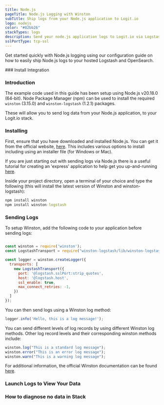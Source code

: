 ```yaml
---
title: Node.js
pageTitle: Node.js Logging with Winston
subTitle: Ship logs from your Node.js application to Logit.io
logo: nodejs
color: "#82bb26"
stackTypes: logs
description: Send your node.js application logs to Logit.io via Logstash using the instructions below and begin searching your data
sslPortType: tcp-ssl
---
```


Get started quickly with Node.js logging using our configuration 
guide on how to easily ship Node.js logs to your hosted Logstash and OpenSearch.

<Steps>
  ### Install Integration

  <InstallIntegration/>

  ### Introduction

  The example code used in this guide has been setup using Node.js v20.18.0 (64-bit). 
  Node Package Manager (npm) can be used to install the required `winston` (3.15.0) 
  and `winston-logstash` (1.2.1) packages.

  These will allow you to send log data from your Node.js application, to 
  your Logit.io stack. 

  ### Installing

  First, ensure that you have downloaded and installed Node.js. You can get 
  it from the official website, [here](https://nodejs.org/en/download/). This includes various 
  options to install including using an installer file (for Windows or Mac).

  If you are just starting out with sending logs via Node.js there is a useful tutorial 
  for creating an 'express' application to help get you up-and-running 
  [here](https://code.visualstudio.com/docs/nodejs/nodejs-tutorial#_an-express-application).

  Inside your project directory, open a terminal of your choice and type the following (this will install
  the latest version of Winston and winston-logstash):

  ```cmd copy
  npm install winston
  npm install winston-logstash
  ```

  ### Sending Logs

  To setup Winston, add the following code to your application before sending logs:
         
  ```javascript copy showLineNumbers /'@logstash.sslPort:strip_quotes'/ /@logstash.host/

  const winston = require('winston');
  const LogstashTransport = require("winston-logstash/lib/winston-logstash-latest");

  const logger = winston.createLogger({
    transports: [
      new LogstashTransport({
        port: '@logstash.sslPort:strip_quotes',
        host: '@logstash.host',
        ssl_enable: true,
        max_connect_retries: -1,
      })
    ]
  });
  ```
  
  You can then send logs using a Winston log method:
  
  ```javascript copy
  logger.info('Hello, this is a log message!');
  ```
    
  You can send different levels of log records by using different Winston log methods.
  Other log record levels and their corresponding winston methods include:
  
  ```javascript copy showLineNumbers
  winston.log("This is a standard log message");
  winston.error("This is an error log message");
  winston.warn("This is a warning log message");
  ```

  For additional information, the official Winston documentation can be found [here](https://github.com/winstonjs/winston).

  ### Launch Logs to View Your Data

  <LaunchVisualizer type="logs"/>

  ### How to diagnose no data in Stack

  <DiagnoseNoData />

</Steps>